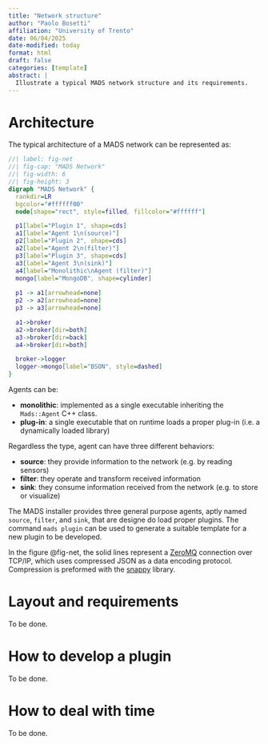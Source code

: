 ```yaml
---
title: "Network structure"
author: "Paolo Bosetti"
affiliation: "University of Trento"
date: 06/04/2025
date-modified: today
format: html
draft: false
categories: [template]
abstract: |
  Illustrate a typical MADS network structure and its requirements.
---
```


# Architecture

The typical architecture of a MADS network can be represented as:

```dot
//| label: fig-net
//| fig-cap: "MADS Network"
//| fig-width: 6
//| fig-height: 3
digraph "MADS Network" {
  rankdir=LR
  bgcolor="#ffffff00"
  node[shape="rect", style=filled, fillcolor="#ffffff"]

  p1[label="Plugin 1", shape=cds]
  a1[label="Agent 1\n(source)"]
  p2[label="Plugin 2", shape=cds]
  a2[label="Agent 2\n(filter)"]
  p3[label="Plugin 3", shape=cds]
  a3[label="Agent 3\n(sink)"]
  a4[label="Monolithic\nAgent (filter)"]
  mongo[label="MongoDB", shape=cylinder]
  
  p1 -> a1[arrowhead=none]
  p2 -> a2[arrowhead=none]
  p3 -> a3[arrowhead=none]

  a1->broker
  a2->broker[dir=both]
  a3->broker[dir=back]
  a4->broker[dir=both]

  broker->logger
  logger->mongo[label="BSON", style=dashed]
}
```

Agents can be:

* **monolithic**: implemented as a single executable inheriting the `Mads::Agent` C++ class.
* **plug-in**: a single executable that on runtime loads a proper plug-in (i.e. a dynamically loaded library)

Regardless the type, agent can have three different behaviors:

- **source**: they provide information to the network (e.g. by reading sensors)
- **filter**: they operate and transform received information
- **sink**: they consume information received from the network (e.g. to store or visualize)

The MADS installer provides three general purpose agents, aptly named `source`, `filter`, and `sink`, that are designe do load proper plugins. The command `mads plugin` can be used to generate a suitable template for a new plugin to be developed.

In the figure @fig-net, the solid lines represent a [ZeroMQ](https://zeromq.org) connection over TCP/IP, which uses compressed JSON as a data encoding protocol. Compression is preformed with the [snappy](https://github.com/google/snappy) library.


# Layout and requirements

::: callout-note
To be done.
:::


# How to develop a plugin

::: callout-note
To be done.
:::


# How to deal with time

::: callout-note
To be done.
:::
